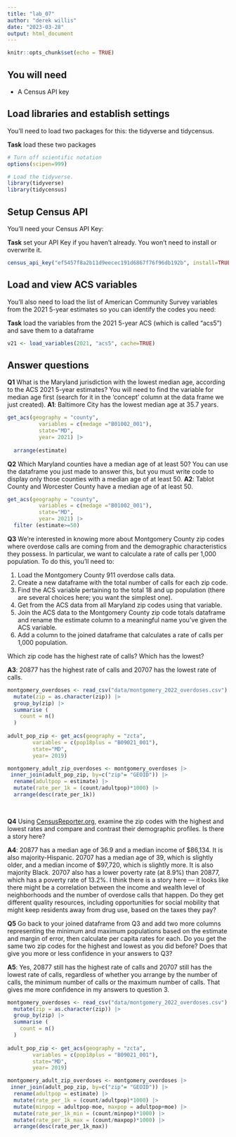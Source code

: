 ```yaml
---
title: "lab_07"
author: "derek willis"
date: "2023-03-28"
output: html_document
---
```


```r
knitr::opts_chunk$set(echo = TRUE)
```

## You will need

-   A Census API key

## Load libraries and establish settings

You'll need to load two packages for this: the tidyverse and tidycensus.

**Task** load these two packages

```r
# Turn off scientific notation
options(scipen=999)

# Load the tidyverse.
library(tidyverse)
library(tidycensus)
```

## Setup Census API

You'll need your Census API Key:

**Task** set your API Key if you haven't already. You won't need to install or overwrite it.

```r
census_api_key("ef5457f8a2b11d9eecec191d6867f76f96db192b", install=TRUE, overwrite=TRUE)
```

## Load and view ACS variables

You'll also need to load the list of American Community Survey variables from the 2021 5-year estimates so you can identify the codes you need:

**Task** load the variables from the 2021 5-year ACS (which is called "acs5") and save them to a dataframe

```r
v21 <- load_variables(2021, "acs5", cache=TRUE)
```

## Answer questions

**Q1** What is the Maryland jurisdiction with the lowest median age, according to the ACS 2021 5-year estimates? You will need to find the variable for median age first (search for it in the 'concept' column at the data frame we just created). **A1**: Baltimore City has the lowest median age at 35.7 years.

```r
get_acs(geography = "county", 
          variables = c(medage ="B01002_001"), 
          state="MD", 
          year= 2021) |>
  
  arrange(estimate)

```

**Q2** Which Maryland counties have a median age of at least 50? You can use the dataframe you just made to answer this, but you must write code to display only those counties with a median age of at least 50. **A2**: Tablot County and Worcester County have a median age of at least 50.

```r
get_acs(geography = "county", 
          variables = c(medage ="B01002_001"), 
          state="MD", 
          year= 2021) |>
  filter (estimate>=50)

```

**Q3** We're interested in knowing more about Montgomery County zip codes where overdose calls are coming from and the demographic characteristics they possess. In particular, we want to calculate a rate of calls per 1,000 population. To do this, you'll need to:

1.  Load the Montgomery County 911 overdose calls data.
2.  Create a new dataframe with the total number of calls for each zip code.
3.  Find the ACS variable pertaining to the total 18 and up population (there are several choices here; you want the simplest one).
4.  Get from the ACS data from all Maryland zip codes using that variable.
5.  Join the ACS data to the Montgomery County zip code totals dataframe and rename the estimate column to a meaningful name you've given the ACS variable.
6.  Add a column to the joined dataframe that calculates a rate of calls per 1,000 population.

Which zip code has the highest rate of calls? Which has the lowest?

**A3**: 20877 has the highest rate of calls and 20707 has the lowest rate of calls.

```r
montgomery_overdoses <- read_csv("data/montgomery_2022_overdoses.csv") |>
  mutate(zip = as.character(zip)) |>
  group_by(zip) |>
  summarise (
    count = n()
  )
  
adult_pop_zip <- get_acs(geography = "zcta", 
        variables = c(pop18plus = "B09021_001"), 
        state="MD", 
        year= 2019) 

montgomery_adult_zip_overdoses <- montgomery_overdoses |>
 inner_join(adult_pop_zip, by=c("zip"= "GEOID")) |>
  rename(adultpop = estimate) |>
  mutate(rate_per_1k = (count/adultpop)*1000) |>
  arrange(desc(rate_per_1k))
  
 

```

**Q4** Using [CensusReporter.org](https://censusreporter.org/), examine the zip codes with the highest and lowest rates and compare and contrast their demographic profiles. Is there a story here?

**A4**: 20877 has a median age of 36.9 and a median income of $86,134. It is also majority-Hispanic. 20707 has a median age of 39, which is slightly older, and a median income of $97,720, which is slightly more. It is also majority Black. 20707 also has a lower poverty rate (at 8.9%) than 20877, which has a poverty rate of 13.2%. I think there is a story here — it looks like there might be a correlation between the income and wealth level of neighborhoods and the number of overdose calls that happen. Do they get different quality resources, including opportunities for social mobility that might keep residents away from drug use, based on the taxes they pay? 

**Q5** Go back to your joined dataframe from Q3 and add two more columns representing the minimum and maximum populations based on the estimate and margin of error, then calculate per capita rates for each. Do you get the same two zip codes for the highest and lowest as you did before? Does that give you more or less confidence in your answers to Q3?

**A5**: Yes, 20877 still has the highest rate of calls and 20707 still has the lowest rate of calls, regardless of whether you arrange by the number of calls, the minimum number of calls or the maximum number of calls. That gives me more confidence in my answers to question 3. 

```r

montgomery_overdoses <- read_csv("data/montgomery_2022_overdoses.csv") |>
  mutate(zip = as.character(zip)) |>
  group_by(zip) |>
  summarise (
    count = n()
  )
  
adult_pop_zip <- get_acs(geography = "zcta", 
        variables = c(pop18plus = "B09021_001"), 
        state="MD", 
        year= 2019) 

montgomery_adult_zip_overdoses <- montgomery_overdoses |>
 inner_join(adult_pop_zip, by=c("zip"= "GEOID")) |>
  rename(adultpop = estimate) |>
  mutate(rate_per_1k = (count/adultpop)*1000) |>
  mutate(minpop = adultpop-moe, maxpop = adultpop+moe) |>
  mutate(rate_per_1k_min = (count/minpop)*1000) |>
  mutate(rate_per_1k_max = (count/maxpop)*1000) |>
  arrange(desc(rate_per_1k_max))

```
